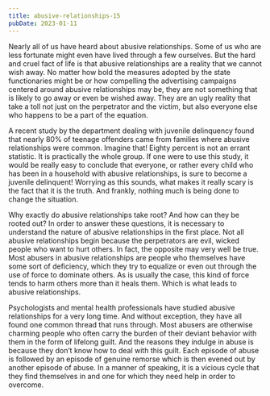 ```yaml
---
title: abusive-relationships-15
pubDate: 2023-01-11
---
```


Nearly all of us have heard about abusive relationships. Some of us who are less fortunate might even have lived through a few ourselves. But the hard and cruel fact of life is that abusive relationships are a reality that we cannot wish away. No matter how bold the measures adopted by the state functionaries might be or how compelling the advertising campaigns centered around abusive relationships may be, they are not something that is likely to go away or even be wished away. They are an ugly reality that take a toll not just on the perpetrator and the victim, but also everyone else who happens to be a part of the equation.

A recent study by the department dealing with juvenile delinquency found that nearly 80% of teenage offenders came from families where abusive relationships were common. Imagine that! Eighty percent is not an errant statistic. It is practically the whole group. If one were to use this study, it would be really easy to conclude that everyone, or rather every child who has been in a household with abusive relationships, is sure to become a juvenile delinquent! Worrying as this sounds, what makes it really scary is the fact that it is the truth. And frankly, nothing much is being done to change the situation.

Why exactly do abusive relationships take root? And how can they be rooted out? In order to answer these questions, it is necessary to understand the nature of abusive relationships in the first place. Not all abusive relationships begin because the perpetrators are evil, wicked people who want to hurt others. In fact, the opposite may very well be true. Most abusers in abusive relationships are people who themselves have some sort of deficiency, which they try to equalize or even out through the use of force to dominate others. As is usually the case, this kind of force tends to harm others more than it heals them. Which is what leads to abusive relationships.

Psychologists and mental health professionals have studied abusive relationships for a very long time. And without exception, they have all found one common thread that runs through. Most abusers are otherwise charming people who often carry the burden of their deviant behavior with them in the form of lifelong guilt. And the reasons they indulge in abuse is because they don’t know how to deal with this guilt. Each episode of abuse is followed by an episode of genuine remorse which is then evened out by another episode of abuse. In a manner of speaking, it is a vicious cycle that they find themselves in and one for which they need help in order to overcome.